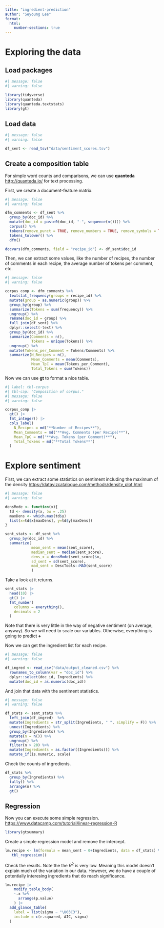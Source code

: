 ```yaml
---
title: "ingredient-prediction"
author: "Seyoung Lee"
format:
  html: 
    number-sections: true
---
```


# Exploring the data

## Load packages

```r
#| message: false
#| warning: false

library(tidyverse)
library(quanteda)
library(quanteda.textstats)
library(gt)
```

## Load data

```r
#| message: false
#| warning: false

df_sent <- read_tsv("data/sentiment_scores.tsv")
```

## Create a composition table

For simple word counts and comparisons, we can use **quanteda** <http://quanteda.io/> for text processing.

First, we create a document-feature matrix.

```r
#| message: false
#| warning: false

dfm_comments <- df_sent %>%
  group_by(doc_id) %>%
  mutate(doc_id = paste0(doc_id, "-", sequence(n()))) %>%
  corpus() %>%
  tokens(remove_punct = TRUE, remove_numbers = TRUE, remove_symbols = TRUE, what = "word") %>%
  tokens_tolower() %>%
  dfm()

docvars(dfm_comments, field = "recipe_id") <- df_sent$doc_id
```

Then, we can extract some values, like the number of recipes, the number of comments in each recipe, the average number of tokens per comment, etc.

```r
#| message: false
#| warning: false

corpus_comp <- dfm_comments %>% 
  textstat_frequency(groups = recipe_id) %>%
  mutate(group = as.numeric(group)) %>%
  group_by(group) %>%
  summarize(Tokens = sum(frequency)) %>%
  ungroup() %>%
  rename(doc_id = group) %>%
  full_join(df_sent) %>%
  dplyr::select(-text) %>%
  group_by(doc_id) %>%
  summarize(Comments = n(),
            Tokens = unique(Tokens)) %>%
  ungroup() %>%
  mutate(Tokens_per_Comment = Tokens/Comments) %>%
  summarize(N_Recipes = n(),
            Mean_Comments = mean(Comments),
            Mean_TpC = mean(Tokens_per_Comment),
            Total_Tokens = sum(Tokens))
```

Now we can use **gt** to format a nice table.

```r
#| label: tbl-corpus
#| tbl-cap: "Composition of corpus."
#| message: false
#| warning: false

corpus_comp |> 
  gt() |>
  fmt_integer() |>
  cols_label(
    N_Recipes = md("**Number of Recipes**"),
    Mean_Comments = md("**Avg. Comments (per Recipe)**"),
    Mean_TpC = md("**Avg. Tokens (per Comment)**"),
    Total_Tokens = md("**Total Tokens**")
  )
```

# Explore sentiment

First, we can extract some statistics on sentiment including the maximum of the density <https://datavizcatalogue.com/methods/density_plot.html>

```r
#| message: false
#| warning: false

densMode <- function(x){
  td <- density(x, bw = .25)
  maxDens <- which.max(td$y)
  list(x=td$x[maxDens], y=td$y[maxDens])
}

sent_stats <- df_sent %>% 
  group_by(doc_id) %>% 
  summarize(
            mean_sent = mean(sent_score),
            median_sent = median(sent_score),
            dens_x = densMode(sent_score)$x,
            sd_sent = sd(sent_score),
            mad_sent = DescTools::MAD(sent_score)
            )
```

Take a look at it returns.

```r
sent_stats |> 
  head(10) |>
  gt() |>
  fmt_number(
    columns = everything(),
    decimals = 2
  ) 
```

::: callout-note
Note that there is very little in the way of negative sentiment (on average, anyway). So we will need to scale our variables. Otherwise, everything is going to predict **+**
:::

Now we can get the ingredient list for each recipe.

```r
#| message: false
#| warning: false

df_ingred <- read_csv("data/output_cleaned.csv") %>%
  rownames_to_column(var = "doc_id") %>%
  dplyr::select(doc_id, Ingredients) %>%
  mutate(doc_id = as.numeric(doc_id))
```

And join that data with the sentiment statistics.

```r
#| message: false
#| warning: false

df_stats <- sent_stats %>%
  left_join(df_ingred)  %>%
  mutate(Ingredients = str_split(Ingredients, " ", simplify = F)) %>%
  unnest(Ingredients) %>%
  group_by(Ingredients) %>%
  mutate(n = n()) %>%
  ungroup() %>%
  filter(n > 20) %>%
  mutate(Ingredients = as.factor((Ingredients))) %>%
  mutate_if(is.numeric, scale)
```

Check the counts of ingredients.

```r
df_stats %>%
  group_by(Ingredients) %>%
  tally() %>%
  arrange(n) %>%
  gt()
```

## Regression

Now you can execute some simple regression. <https://www.datacamp.com/tutorial/linear-regression-R>

```r
library(gtsummary)
```

Create a simple regression model and remove the intercept.

```r
lm.recipe <- lm(formula = mean_sent ~ 0+Ingredients, data = df_stats) %>%
   tbl_regression()
```

Check the results. Note the the *R*^2^ is very low. Meaning this model doesn't explain much of the variation in our data. However, we do have a couple of potentially interesing ingredients that do reach significance.

```r
lm.recipe |>
    modify_table_body(
    ~.x %>%
      arrange(p.value)
    ) |>
  add_glance_table(
    label = list(sigma ~ "\U03C3"),
    include = c(r.squared, AIC, sigma)
  )
```
